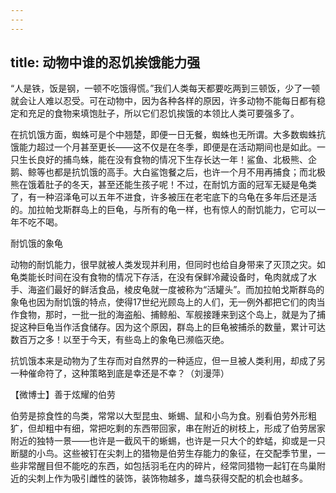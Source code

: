 ```yaml
---
---
---
```

title: 动物中谁的忍饥挨饿能力强
---




“人是铁，饭是钢，一顿不吃饿得慌。”我们人类每天都要吃两到三顿饭，少了一顿就会让人难以忍受。可在动物中，因为各种各样的原因，许多动物不能每日都有稳定和充足的食物来填饱肚子，所以它们忍饥挨饿的本领比人类可要强多了。

在抗饥饿方面，蜘蛛可是个中翘楚，即便一日无餐，蜘蛛也无所谓。大多数蜘蛛抗饿能力超过一个月甚至更长——这不仅是在冬季，即便是在活动期间也是如此。一只生长良好的捕鸟蛛，能在没有食物的情况下生存长达一年！鲨鱼、北极熊、企鹅、鲸等也都是抗饥饿的高手。大白鲨饱餐之后，也许一个月不用再捕食；而北极熊在饿着肚子的冬天，甚至还能生孩子呢！不过，在耐饥方面的冠军无疑是龟类了，有一种沼泽龟可以五年不进食，许多被压在老宅底下的乌龟在多年后还是活的。加拉帕戈斯群岛上的巨龟，与所有的龟一样，也有惊人的耐饥能力，它可以一年不吃不喝。

耐饥饿的象龟



动物的耐饥能力，很早就被人类发现并利用，但同时也给自身带来了灭顶之灾。如龟类能长时间在没有食物的情况下存活，在没有保鲜冷藏设备时，龟肉就成了水手、海盗们最好的鲜活食品，棱皮龟就一度被称为“活罐头”。而加拉帕戈斯群岛的象龟也因为耐饥饿的特点，使得17世纪光顾岛上的人们，无一例外都把它们的肉当作食物，那时，一批一批的海盗船、捕鲸船、军舰接踵来到这个岛上，就是为了捕捉这种巨龟当作活食储存。因为这个原因，群岛上的巨龟被捕杀的数量，累计可达数百万之多！以至于今天，有些岛上的象龟已濒临灭绝。

抗饥饿本来是动物为了生存而对自然界的一种适应，但一旦被人类利用，却成了另一种催命符了，这种策略到底是幸还是不幸？（刘漫萍）





【微博士】善于炫耀的伯劳



伯劳是掠食性的鸟类，常常以大型昆虫、蜥蜴、鼠和小鸟为食。别看伯劳外形粗犷，但却粗中有细，常把吃剩的东西带回家，串在附近的树枝上，形成了伯劳居家附近的独特一景——也许是一截风干的蜥蜴，也许是一只大个的蚱蜢，抑或是一只断腿的小鸟。这些被钉在尖刺上的猎物是伯劳生存能力的象征，在交配季节里，一些非常醒目但不能吃的东西，如包括羽毛在内的碎片，经常同猎物一起钉在鸟巢附近的尖刺上作为吸引雌性的装饰，装饰物越多，雄鸟获得交配的机会也越多。